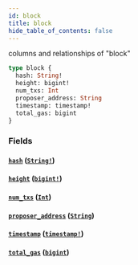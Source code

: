 ```yaml
---
id: block
title: block
hide_table_of_contents: false
---
```


columns and relationships of "block"

```graphql
type block {
  hash: String!
  height: bigint!
  num_txs: Int
  proposer_address: String
  timestamp: timestamp!
  total_gas: bigint
}
```

### Fields

#### [`hash`](#) ([`String!`](../scalars/string))

#### [`height`](#) ([`bigint!`](../scalars/bigint))

#### [`num_txs`](#) ([`Int`](../scalars/int))

#### [`proposer_address`](#) ([`String`](../scalars/string))

#### [`timestamp`](#) ([`timestamp!`](../scalars/timestamp))

#### [`total_gas`](#) ([`bigint`](../scalars/bigint))
